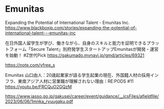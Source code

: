 # Emunitas

Expanding the Potential of International Talent - Emunitas Inc.
https://www.blackboxjp.com/stories/expanding-the-potential-of-international-talent---emunitas-inc

在日外国人留学生が学び、働きながら、自身のスキルと能力を証明できるプラットフォーム「Secure Talent」別府発学生スタートアップEmunitasが開発・運営を始動！ #Z世代Pick
https://gakumado.mynavi.jp/gmd/articles/69321

https://note.com/yfree_s

Emunitas 山口由人：20歳起業家が語る学生起業の現在、外国籍人材の採用インフラ、東南アジア人材に営業職が理解されない理由｜RE:PODS #11
https://youtu.be/FRCQuO2GQzM


https://www.jasso.go.jp/gakusei/career/event/guidance/__icsFiles/afieldfile/2023/06/06/1mnka_ryuugaku.pdf